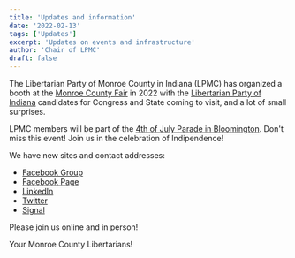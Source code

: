 ```yaml
---
title: 'Updates and information'
date: '2022-02-13'
tags: ['Updates']
excerpt: 'Updates on events and infrastructure'
author: 'Chair of LPMC'
draft: false
---
```


The Libertarian Party of Monroe County in Indiana (LPMC) has organized a booth at the [Monroe County Fair](https://www.monroecountyfairgrounds.in/) in 2022 with the [Libertarian Party of Indiana](https://lpin.org/) candidates for Congress and State coming to visit, and a lot of small surprises.

LPMC members will be part of the [4th of July Parade in Bloomington](https://bloomington.in.gov/parks/events/fourth-of-july-parade). Don't miss this event! Join us in the celebration of Indipendence!

We have new sites and contact addresses:

- [Facebook Group](https://www.facebook.com/groups/868317740795600/)
- [Facebook Page](https://www.facebook.com/Libertarian-Party-of-Monroe-County-in-Indiana-111788734906640/)
- [LinkedIn](https://www.linkedin.com/company/libertarian-party-of-monroe-county-in-indiana/)
- [Twitter](https://twitter.com/LPMC_Indiana)
- [Signal](https://signal.group/#CjQKICq65YYvulg0wXB_KOZeiVzJA2uowvdFkcAJsbHHUJzUEhDHfBFvnWa5LgeR5zGT4f8S)

Please join us online and in person!

Your Monroe County Libertarians!
